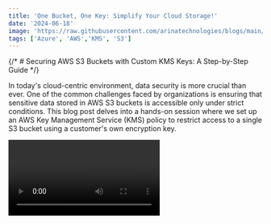 ```yaml
---
title: 'One Bucket, One Key: Simplify Your Cloud Storage!'
date: '2024-06-18'
image: 'https://raw.githubusercontent.com/arinatechnologies/blogs/main/images/OneKey%20OneBucket.webp'
tags: ['Azure', 'AWS','KMS', 'S3']
---
```

{/* # Securing AWS S3 Buckets with Custom KMS Keys: A Step-by-Step Guide */}

In today's cloud-centric environment, data security is more crucial than ever. One of the common challenges faced by organizations is ensuring that sensitive data stored in AWS S3 buckets is accessible only under strict conditions. This blog post delves into a hands-on session where we set up an AWS Key Management Service (KMS) policy to restrict access to a single S3 bucket using a customer's own encryption key.

<Video id="QveVRStEvyg" title="One Bucket, One Key: Simplify Your Cloud Storage!"/>

## Introduction to AWS S3 and KMS

Amazon Web Services (AWS) offers robust solutions for storage and security. S3 (Simple Storage Service) provides scalable object storage, and KMS offers managed creation and control of encryption keys.

## Scenario Overview

The need: A customer wants to use their own encryption key and restrict its usage to a single S3 bucket. This ensures that no other buckets can access the key.

## Setting Up the KMS Key

### Step 1: Creating the Key
![Creating the Key](https://raw.githubusercontent.com/arinatechnologies/blogs/ded38ad93daca1dbb4b235b63f2a0fdb0bec5158/images/onebucketonekey/createkey.webp)

- **Navigate to the Key Management Service**: Start by opening the AWS Management Console and selecting KMS.
- **Create a new key**: Choose the appropriate options for your key. For simplicity, skip tagging and advanced options during this tutorial.

### Step 2: Configuring Key Policies
![Configuring Key Policies](https://raw.githubusercontent.com/arinatechnologies/blogs/ded38ad93daca1dbb4b235b63f2a0fdb0bec5158/images/onebucketonekey/kmsconfi.webp)

- **Permission settings**: Initially, you might be tempted to apply broad permissions. However, to enhance security, restrict the key’s usage to a specific IAM user and apply a policy that denies all other requests.

## Crafting a Bucket Policy

### Step 1: Creating the Bucket
![Creating the Bucket](https://raw.githubusercontent.com/arinatechnologies/blogs/ded38ad93daca1dbb4b235b63f2a0fdb0bec5158/images/onebucketonekey/createbucket.webp)

- **Unique bucket name**: Remember, S3 bucket names need to be globally unique. Create the bucket intended for the exclusive use of the KMS key.
- **Disable bucket versioning**: If not required, keep this setting disabled to manage storage costs.

### Step 2: Policy Configuration
![Policy Configuration](https://raw.githubusercontent.com/arinatechnologies/blogs/ded38ad93daca1dbb4b235b63f2a0fdb0bec5158/images/onebucketonekey/createbucketconfi.webp)

- **Deny other buckets**: The crucial part of this setup involves crafting a bucket policy that uses a "Deny" statement. This statement should specify that if the bucket name doesn’t match your specific bucket, access should be denied.
- **Set conditions**: Use conditions to enforce that the KMS key can only encrypt/decrypt objects when the correct S3 bucket is specified.

```
{
    "Version": "2012-10-17",
    "Id": "key-consolepolicy-3",
    "Statement": [
        {
            "Sid": "Enable IAM User Permissions",
            "Effect": "Allow",
            "Principal": {
                "AWS": "arn:aws:iam::<account-number>:root"
            },
            "Action": "kms:*",
            "Resource": "*"
        },
        {
            "Sid": "Deny access to key if the request is not for a yt-test-bucket",
            "Effect": "Deny",
            "Principal": {
                "AWS": "*"
            },
            "Action": [
                "kms:GenerateDataKey",
                "kms:Decrypt"
            ],
            "Resource": "*",
            "Condition": {
                "StringNotEquals": {
                    "kms:EncryptionContext:aws:s3:arn": "arn:aws:s3:::yt-s3-bucket"
                }
            }
        }
    ]
}
```

## Testing the Configuration
- **Validate with another bucket**: Create an additional S3 bucket and try to use the KMS key. The attempt should fail, confirming that your policy works.
- **Verify with the correct bucket**: Finally, test the key with the correct bucket to ensure that operations like uploading and downloading are seamless.

## Conclusion

This setup not only strengthens your security posture but also adheres to best practices of least privilege by limiting how and where the encryption key can be used. Implementing such precise controls is critical for managing sensitive data in the cloud.

[Read about Arina Website Design](https://www.arinatechnologies.com/website-design)
[Read about Arina Consulting](https://www.arinatechnologies.com/consulting)
[Read about Arina Staffing](https://www.arinatechnologies.com/staffing)
[Read about Arina Website Performance](https://www.arinatechnologies.com/website-performance)
[Read about Arina Website Performance](https://www.arinatechnologies.com/pricing)
